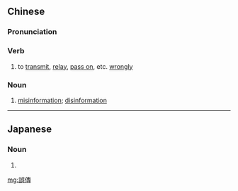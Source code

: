 {{also|誤伝}}

==Chinese==
{{zh-forms|s=误传}}

===Pronunciation===
{{zh-pron
|m=wùchuán
|c=ng6 cyun4
|mn=gō͘-thoân
|cat=v,n
}}

===Verb===
{{zh-verb}}

# to [[transmit]], [[relay]], [[pass on]], etc. [[wrongly]]

===Noun===
{{zh-noun}}

# [[misinformation]]; [[disinformation]]

----

==Japanese==
{{ja-kanjitab}}

===Noun===
{{ja-noun|ごでん|shin=誤伝}}

# {{kyujitai spelling of|誤伝}}

[[mg:誤傳]]